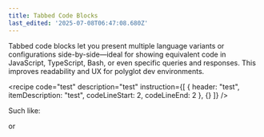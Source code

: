 ```yaml
---
title: Tabbed Code Blocks
last_edited: '2025-07-08T06:47:08.680Z'
---
```


Tabbed code blocks let you present multiple language variants or configurations side-by-side—ideal for showing equivalent code in JavaScript, TypeScript, Bash, or even specific queries and responses. This improves readability and UX for polyglot dev environments.

<recipe
  code="test"
  description="test"
  instruction={[
    { header: "test", itemDescription: "test", codeLineStart: 2, codeLineEnd: 2 },
    {}
  ]}
/>

Such like:

<queryResponseTabs
  query="// JavaScript
  fetch('/api/data')
  .then(res => res.json())
  .then(data => console.log(data))
  "
  response="// TypeScript
  async function getData(): Promise<void> {
  const res = await fetch('/api/data')
  const data = await res.json()
  console.log(data)
  }
  "
  customQueryName="JavaScript"
  customResponseName="TypeScript"
/>

or

<queryResponseTabs query="const CONTENT_MANAGEMENT = 'Optimized';" response="const LLAMAS = '100';" />
